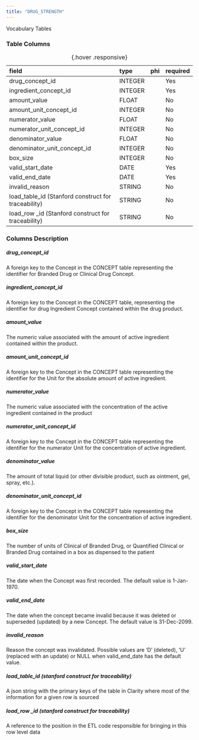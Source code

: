 ```yaml
---
title: "DRUG_STRENGTH"
---
```


Vocabulary Tables

### Table Columns

| field                                               | type    | phi   | required   |
|:----------------------------------------------------|:--------|:------|:-----------|
| drug_concept_id                                     | INTEGER |       | Yes        |
| ingredient_concept_id                               | INTEGER |       | Yes        |
| amount_value                                        | FLOAT   |       | No         |
| amount_unit_concept_id                              | INTEGER |       | No         |
| numerator_value                                     | FLOAT   |       | No         |
| numerator_unit_concept_id                           | INTEGER |       | No         |
| denominator_value                                   | FLOAT   |       | No         |
| denominator_unit_concept_id                         | INTEGER |       | No         |
| box_size                                            | INTEGER |       | No         |
| valid_start_date                                    | DATE    |       | Yes        |
| valid_end_date                                      | DATE    |       | Yes        |
| invalid_reason                                      | STRING  |       | No         |
| load_table_id (Stanford construct for traceability) | STRING  |       | No         |
| load_row _id (Stanford construct for traceability)  | STRING  |       | No         |

:  {.hover .responsive}

### Columns Description


##### drug_concept_id

A foreign key to the Concept in the CONCEPT table representing the identifier for Branded Drug or Clinical Drug Concept.

##### ingredient_concept_id

A foreign key to the Concept in the CONCEPT table, representing the identifier for drug Ingredient Concept contained within the drug product.

##### amount_value

The numeric value associated with the amount of active ingredient contained within the product.

##### amount_unit_concept_id

A foreign key to the Concept in the CONCEPT table representing the identifier for the Unit for the absolute amount of active ingredient.

##### numerator_value

The numeric value associated with the concentration of the active ingredient contained in the product

##### numerator_unit_concept_id

A foreign key to the Concept in the CONCEPT table representing the identifier for the numerator Unit for the concentration of active ingredient.

##### denominator_value

The amount of total liquid (or other divisible product, such as ointment, gel, spray, etc.).

##### denominator_unit_concept_id

A foreign key to the Concept in the CONCEPT table representing the identifier for the denominator Unit for the concentration of active ingredient.

##### box_size

The number of units of Clinical of Branded Drug, or Quantified Clinical or Branded Drug contained in a box as dispensed to the patient

##### valid_start_date

The date when the Concept was first recorded. The default value is 1-Jan-1970.

##### valid_end_date

The date when the concept became invalid because it was deleted or superseded (updated) by a new Concept. The default value is 31-Dec-2099.

##### invalid_reason

Reason the concept was invalidated. Possible values are 'D' (deleted), 'U' (replaced with an update) or NULL when valid_end_date has the default value.

##### load_table_id (stanford construct for traceability) 

A json string with the primary keys of the table in Clarity where most of the information for a given row is sourced

##### load_row _id (stanford construct for traceability) 

A reference to the position in the ETL code responsible for bringing in this row level data
